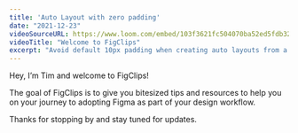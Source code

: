 ```yaml
---
title: 'Auto Layout with zero padding'
date: "2021-12-23"
videoSourceURL: https://www.loom.com/embed/103f3621fc504070ba52ed5fdb320e59
videoTitle: "Welcome to FigClips"
excerpt: "Avoid default 10px padding when creating auto layouts from a selection"
---
```


Hey, I’m Tim and welcome to FigClips!

The goal of FigClips is to give you bitesized tips and resources to help you on your journey to adopting Figma as part of your design workflow.

Thanks for stopping by and stay tuned for updates.
